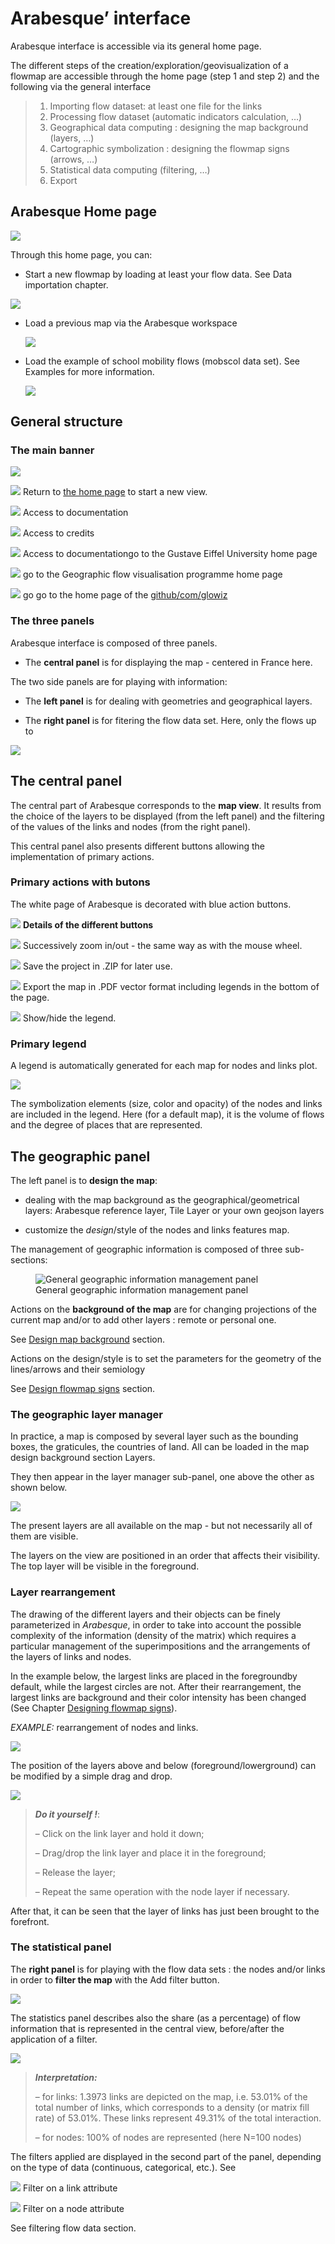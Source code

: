 # Arabesque' interface

Arabesque interface is accessible via its general home page.

The different steps of the creation/exploration/geovisualization of a flowmap are accessible through the home page (step 1 and step 2) and the following via the general interface

> 1.  Importing flow dataset: at least one file for the links
> 2.  Processing flow dataset (automatic indicators calculation, ...)
> 3.  Geographical data computing : designing the map background (layers, ...)
> 4.  Cartographic symbolization : designing the flowmap signs (arrows, ...)
> 5.  Statistical data computing (filtering, ...)
> 6.  Export

## Arabesque Home page

![](images/Arabesque_homepage.png)

Through this home page, you can:

-   Start a new flowmap by loading at least your flow data. See Data importation chapter.

![](images/Arabesque_homepage_newmap.png)

-   Load a previous map via the Arabesque workspace

    ![](images/Arabesque_homepage_savemap.png)

-   Load the example of school mobility flows (mobscol data set). See Examples for more information.

    ![](images/Arabesque_homepage_sample.png)

## General structure

### The main banner

![](images/main_banner.png)

![](images/Buton_home.png) Return to [the home page](https://arabesque.univ-eiffel.fr/) to start a new view.

![](images/main_doc.png) Access to documentation

![](images/main_about.png) Access to credits

[![](images/main_univ-gustave-eiffel.PNG)](https://www.univ-gustave-eiffel.fr/) Access to documentationgo to the Gustave Eiffel University home page

[![](images/main_gflowiz_program.PNG)](https://geoflowiz.hypotheses.org/accueil/le-projet-gflowiz) go to the Geographic flow visualisation programme home page

[![](images/main_github-gflowiz.png)](https://github.com/gflowiz) go go to the home page of the [github/com/glowiz](https://github.com/gflowiz/arabesque-dev)

### The three panels

Arabesque interface is composed of three panels.

-   The **central panel** is for displaying the map - centered in France here.

The two side panels are for playing with information:

-   The **left panel** is for dealing with geometries and geographical layers.

-   The **right panel** is for fitering the flow data set. Here, only the flows up to

![](images/panels_arabesque.png)

## The central panel

The central part of Arabesque corresponds to the **map view**. It results from the choice of the layers to be displayed (from the left panel) and the filtering of the values of the links and nodes (from the right panel).

This central panel also presents different buttons allowing the implementation of primary actions.

### Primary actions with butons

The white page of Arabesque is decorated with blue action buttons.

![](images/central_panel_clear.png) **Details of the different buttons**

![](images/Buton_in_out.png) Successively zoom in/out - the same way as with the mouse wheel.

![](images/Buton_sauv.png) Save the project in .ZIP for later use.

![](images/Buton_export.png) Export the map in .PDF vector format including legends in the bottom of the page.

![](images/Buton_leg.png) Show/hide the legend.

### Primary legend

A legend is automatically generated for each map for nodes and links plot.

![](images/center_legend.png)

The symbolization elements (size, color and opacity) of the nodes and links are included in the legend. Here (for a default map), it is the volume of flows and the degree of places that are represented.

## The geographic panel

The left panel is to **design the map**:

-   dealing with the map background as the geographical/geometrical layers: Arabesque reference layer, Tile Layer or your own geojson layers

-   customize the *design*/style of the nodes and links features map.

The management of geographic information is composed of three sub-sections:

![General geographic information management panel](images/geom_panel.png)

Actions on the **background of the map** are for changing projections of the current map and/or to add other layers : remote or personal one.

See [Design map background](./Design-map-background.html) section.

Actions on the design/style is to set the parameters for the geometry of the lines/arrows and their semiology

See [Design flowmap signs](./Design-flowmap-signs.html) section.

### The geographic layer manager

In practice, a map is composed by several layer such as the bounding boxes, the graticules, the countries of land. All can be loaded in the map design background section Layers.

They then appear in the layer manager sub-panel, one above the other as shown below.

![](images/Types_layers.png)

The present layers are all available on the map - but not necessarily all of them are visible.

The layers on the view are positioned in an order that affects their visibility. The top layer will be visible in the foreground.

### Layer rearrangement

The drawing of the different layers and their objects can be finely parameterized in *Arabesque*, in order to take into account the possible complexity of the information (density of the matrix) which requires a particular management of the superimpositions and the arrangements of the layers of links and nodes.

In the example below, the largest links are placed in the foregroundby default, while the largest circles are not. After their rearrangement, the largest links are background and their color intensity has been changed (See Chapter [Designing flowmap signs](./Design-flowmap-signs.html)).

*EXAMPLE:* rearrangement of nodes and links.

![](images/Dispositions.png)

The position of the layers above and below (foreground/lowerground) can be modified by a simple drag and drop.

![](images/Layout_dragdrop.png)

> ***Do it yourself !***:
>
> -- Click on the link layer and hold it down;
>
> -- Drag/drop the link layer and place it in the foreground;
>
> -- Release the layer;
>
> -- Repeat the same operation with the node layer if necessary.

After that, it can be seen that the layer of links has just been brought to the forefront.

### The statistical panel

The **right panel** is for playing with the flow data sets : the nodes and/or links in order to **filter the map** with the Add filter button.

![](images/Add_filter.PNG)

The statistics panel describes also the share (as a percentage) of flow information that is represented in the central view, before/after the application of a filter.

![](images/Filter_statistics.png)

> ***Interpretation:***
>
> -- for links: 1.3973 links are depicted on the map, i.e. 53.01% of the total number of links, which corresponds to a density (or matrix fill rate) of 53.01%. These links represent 49.31% of the total interaction.
>
> -- for nodes: 100% of nodes are represented (here N=100 nodes)

The filters applied are displayed in the second part of the panel, depending on the type of data (continuous, categorical, etc.). See

![](images/icon_links_filtering.png) Filter on a link attribute

![](images/icon_nodes_filtering.png) Filter on a node attribute

See filtering flow data section.
